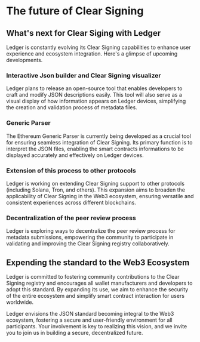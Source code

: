 
# The future of Clear Signing

## What's next for Clear Siging with Ledger

Ledger is constantly evolving its Clear Signing capabilities to enhance user experience and ecosystem integration. Here's a glimpse of upcoming developments.

### Interactive Json builder and Clear Signing visualizer 

Ledger plans to release an open-source tool that enables developers to craft and modify JSON descriptions easily.
This tool will also serve as a visual display of how information appears on Ledger devices, simplifying the creation and validation process of metadata files.

### Generic Parser

The Ethereum Generic Parser is currently being developed as a crucial tool for ensuring seamless integration of Clear Signing.
Its primary function is to interpret the JSON files, enabling the smart contracts informations to be displayed accurately and effectively on Ledger devices. 

### Extension of this process to other protocols

Ledger is working on extending Clear Signing support to other protocols (including Solana, Tron, and others). 
This expansion aims to broaden the applicability of Clear Signing in the Web3 ecosystem, ensuring versatile and consistent experiences across different blockchains.

### Decentralization of the peer review process

Ledger is exploring ways to decentralize the peer review process for metadata submissions, empowering the community to participate in validating and improving the Clear Signing registry collaboratively.

## Expending the standard to the Web3 Ecosystem

Ledger is committed to fostering community contributions to the Clear Signing registry and encourages all wallet manufacturers and developers to adopt this standard. By expanding its use, we aim to enhance the security of the entire ecosystem and simplify smart contract interaction for users worldwide.

Ledger envisions the JSON standard becoming integral to the Web3 ecosystem, fostering a secure and user-friendly environment for all participants. 
Your involvement is key to realizing this vision, and we invite you to join us in building a secure, decentralized future.




